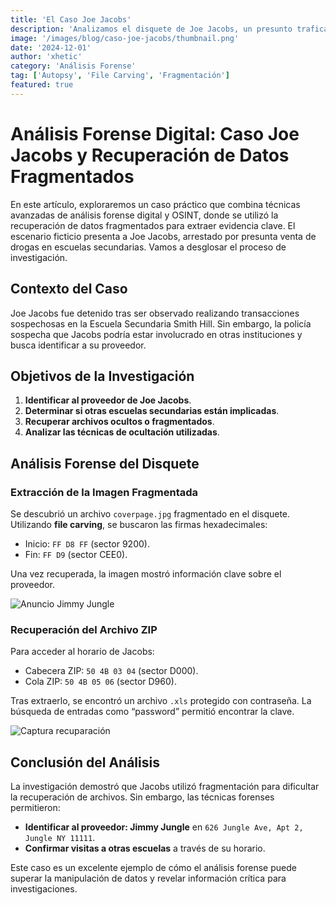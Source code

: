 ```yaml
---
title: 'El Caso Joe Jacobs'
description: 'Analizamos el disquete de Joe Jacobs, un presunto traficante de drogas, para recuperar archivos ocultos y descubrir información clave sobre su proveedor y sus movimientos. Un caso sencillo de análisis forense digital con técnicas avanzadas.'
image: '/images/blog/caso-joe-jacobs/thumbnail.png'
date: '2024-12-01'
author: 'xhetic'
category: 'Análisis Forense'
tag: ['Autopsy', 'File Carving', 'Fragmentación']
featured: true
---
```


# Análisis Forense Digital: Caso Joe Jacobs y Recuperación de Datos Fragmentados

En este artículo, exploraremos un caso práctico que combina técnicas avanzadas de análisis forense digital y OSINT, donde se utilizó la recuperación de datos fragmentados para extraer evidencia clave. El escenario ficticio presenta a Joe Jacobs, arrestado por presunta venta de drogas en escuelas secundarias. Vamos a desglosar el proceso de investigación.

## Contexto del Caso

Joe Jacobs fue detenido tras ser observado realizando transacciones sospechosas en la Escuela Secundaria Smith Hill. Sin embargo, la policía sospecha que Jacobs podría estar involucrado en otras instituciones y busca identificar a su proveedor.

## Objetivos de la Investigación

1. **Identificar al proveedor de Joe Jacobs**.
2. **Determinar si otras escuelas secundarias están implicadas**.
3. **Recuperar archivos ocultos o fragmentados**.
4. **Analizar las técnicas de ocultación utilizadas**.

## Análisis Forense del Disquete

### Extracción de la Imagen Fragmentada

Se descubrió un archivo `coverpage.jpg` fragmentado en el disquete. Utilizando **file carving**, se buscaron las firmas hexadecimales:

- Inicio: `FF D8 FF` (sector 9200).
- Fin: `FF D9` (sector CEE0).

Una vez recuperada, la imagen mostró información clave sobre el proveedor.

![Anuncio Jimmy Jungle](/images/blog/caso-joe-jacobs/image1.png)

### Recuperación del Archivo ZIP

Para acceder al horario de Jacobs:

- Cabecera ZIP: `50 4B 03 04` (sector D000).
- Cola ZIP: `50 4B 05 06` (sector D960).

Tras extraerlo, se encontró un archivo `.xls` protegido con contraseña. La búsqueda de entradas como “password” permitió encontrar la clave.

![Captura recuparación](/images/blog/caso-joe-jacobs/image2.png)

## Conclusión del Análisis

La investigación demostró que Jacobs utilizó fragmentación para dificultar la recuperación de archivos. Sin embargo, las técnicas forenses permitieron:

- **Identificar al proveedor: Jimmy Jungle** en `626 Jungle Ave, Apt 2, Jungle NY 11111`.
- **Confirmar visitas a otras escuelas** a través de su horario.

Este caso es un excelente ejemplo de cómo el análisis forense puede superar la manipulación de datos y revelar información crítica para investigaciones.
